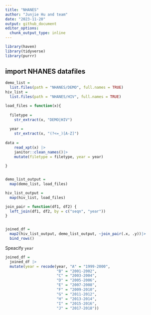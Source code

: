 ```yaml
---
title: "NHANES"
author: "Junjie Hu and team"
date: "2023-11-20"
output: github_document
editor_options: 
  chunk_output_type: inline
---
```


```r
library(haven)
library(tidyverse)
library(purrr)

```

## import NHANES datafiles
```r
demo_list = 
  list.files(path = "NHANES/DEMO", full.names = TRUE) 
hiv_list = 
  list.files(path = "NHANES/HIV", full.names = TRUE) 

load_files = function(x){
  
  filetype =
    str_extract(x, "DEMO|HIV")
  
  year = 
    str_extract(x, "(?<=_)[A-Z]")
  
data = 
    read_xpt(x) |>
    janitor::clean_names()|>
    mutate(filetype = filetype, year = year)
    
}


demo_list_output = 
  map(demo_list, load_files) 

hiv_list_output = 
  map(hiv_list, load_files) 

join_pair = function(df1, df2) {
  left_join(df1, df2, by = c("seqn", "year"))
}


joined_df = 
  map2(hiv_list_output, demo_list_output, ~join_pair(.x, .y))|>
  bind_rows()

```

Speacify `year`
```r
joined_df = 
  joined_df |>
  mutate(year = recode(year, "A" = "1999-2000",
                       "B" = "2001-2002",
                       "C" = "2003-2004",
                       "D" = "2005-2006",
                       "E" = "2007-2008",
                       "F" = "2009-2010",
                       "G" = "2011-2012",
                       "H" = "2013-2014",
                       "I" = "2015-2016",
                       "J" = "2017-2018"))
```

